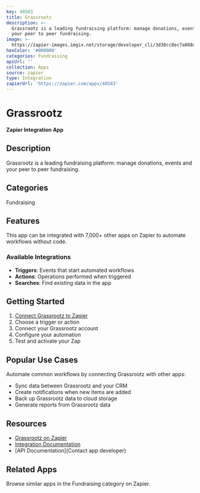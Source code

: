 ```yaml
---
key: 40583
title: Grassrootz
description: >-
  Grassrootz is a leading fundraising platform: manage donations, events and
  your peer to peer fundraising.
image: >-
  https://zapier-images.imgix.net/storage/developer_cli/3d38cc8ec7a088d99ce2a2d2e2568b9a.png?auto=format%2Ccompress&ixlib=python-3.0.0&q=50
hexColor: '#000000'
categories: Fundraising
apiUrl: ''
collection: Apps
source: zapier
type: Integration
zapierUrl: 'https://zapier.com/apps/40583'
---
```

# Grassrootz

**Zapier Integration App**

## Description

Grassrootz is a leading fundraising platform: manage donations, events and your peer to peer fundraising.

## Categories

Fundraising

## Features

This app can be integrated with 7,000+ other apps on Zapier to automate workflows without code.

### Available Integrations

- **Triggers**: Events that start automated workflows
- **Actions**: Operations performed when triggered
- **Searches**: Find existing data in the app

## Getting Started

1. [Connect Grassrootz to Zapier](https://zapier.com/apps/40583)
2. Choose a trigger or action
3. Connect your Grassrootz account
4. Configure your automation
5. Test and activate your Zap

## Popular Use Cases

Automate common workflows by connecting Grassrootz with other apps:

- Sync data between Grassrootz and your CRM
- Create notifications when new items are added
- Back up Grassrootz data to cloud storage
- Generate reports from Grassrootz data

## Resources

- [Grassrootz on Zapier](https://zapier.com/apps/40583)
- [Integration Documentation](https://zapier.com/apps/40583/integrations)
- [API Documentation](Contact app developer)

## Related Apps

Browse similar apps in the Fundraising category on Zapier.
